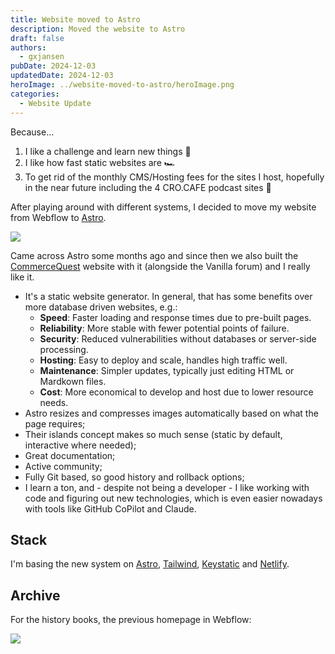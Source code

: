 ```yaml
---
title: Website moved to Astro
description: Moved the website to Astro
draft: false
authors:
  - gxjansen
pubDate: 2024-12-03
updatedDate: 2024-12-03
heroImage: ../website-moved-to-astro/heroImage.png
categories:
  - Website Update
---
```

Because...

1. I like a challenge and learn new things 🤷
2. I like how fast static websites are 🏎️
3. To get rid of the monthly CMS/Hosting fees for the sites I host, hopefully in the near future including the 4 CRO.CAFE podcast sites 🤞

After playing around with different systems, I decided to move my website from Webflow to [Astro](https://astro.build/).

![](../website-moved-to-astro/SCR-20240627-bsyb.png)

Came across Astro some months ago and since then we also built the [CommerceQuest](https://commercequest.space/) website with it (alongside the Vanilla forum) and I really like it.

* It's a static website generator. In general, that has some benefits over more database driven websites, e.g.:
  * **Speed**: Faster loading and response times due to pre-built pages.
  * **Reliability**: More stable with fewer potential points of failure.
  * **Security**: Reduced vulnerabilities without databases or server-side processing.
  * **Hosting**: Easy to deploy and scale, handles high traffic well.
  * **Maintenance**: Simpler updates, typically just editing HTML or Mardkown files.
  * **Cost**: More economical to develop and host due to lower resource needs.
* Astro resizes and compresses images automatically based on what the page requires;
* Their islands concept makes so much sense (static by default, interactive where needed);
* Great documentation;
* Active community;
* Fully Git based, so good history and rollback options;
* I learn a ton, and - despite not being a developer - I like working with code and figuring out new technologies, which is even easier nowadays with tools like GitHub CoPilot and Claude.

## Stack

I'm basing the new system on [Astro](https://astro.build/), [Tailwind](https://tailwindcss.com/), [Keystatic](https://keystatic.com/) and [Netlify](https://www.netlify.com/).

## Archive

For the history books, the previous homepage in Webflow:

![](../website-moved-to-astro/SCR-20240627-brai.png)
